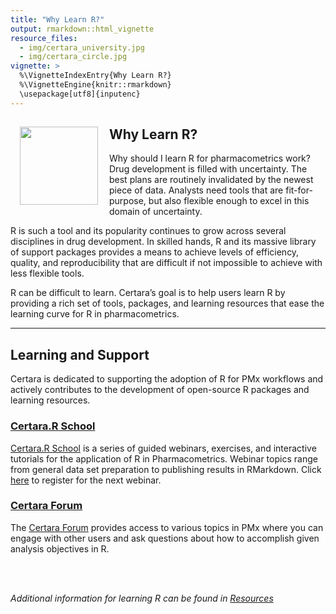 ```yaml
---
title: "Why Learn R?"
output: rmarkdown::html_vignette
resource_files:
  - img/certara_university.jpg
  - img/certara_circle.jpg
vignette: >
  %\VignetteIndexEntry{Why Learn R?}
  %\VignetteEngine{knitr::rmarkdown}
  \usepackage[utf8]{inputenc}
---
```


<img src='https://www.r-project.org/logo/Rlogo.png' align="left" height="125" style='padding:15px'/>

## Why Learn R?

Why should I learn R for pharmacometrics work?  Drug development is filled with uncertainty.  The best plans are routinely invalidated by the newest piece of data.  Analysts need tools that are fit-for-purpose, but also flexible enough to excel in this domain of uncertainty.

R is such a tool and its popularity continues to grow across several disciplines in drug development.  In skilled hands, R and its massive library of support packages provides a means to achieve levels of efficiency, quality, and reproducibility that are difficult if not impossible to achieve with less flexible tools.

R can be difficult to learn.  Certara’s goal is to help users learn R by providing a rich set of tools, packages, and learning resources that ease the learning curve for R in pharmacometrics. 

---

## Learning and Support

Certara is dedicated to supporting the adoption of R for PMx workflows and actively contributes to the development of open-source R packages and learning resources.

### [Certara.R School](https://certara.github.io/R-Certara/articles/Certara_R_School.html)

[Certara.R School](https://certara.github.io/R-Certara/articles/Certara_R_School.html) is a series of guided webinars, exercises, and interactive tutorials for the application of R in Pharmacometrics. Webinar topics range from general data set preparation to publishing results in RMarkdown. Click [here](https://certara.zoom.us/webinar/register/WN_eyKCdmfRTUGbXtBFOUEp_w) to register for the next webinar.


### [Certara Forum](https://support.certara.com/forums/forum/30-modelling-and-simulation/)

The [Certara Forum](https://support.certara.com/forums/forum/30-modelling-and-simulation/) provides access to various topics in PMx where you can engage with other users and ask questions about how to accomplish given analysis objectives in R.

<br>
<br>

*Additional information for learning R can be found in [Resources](resources.html)*

